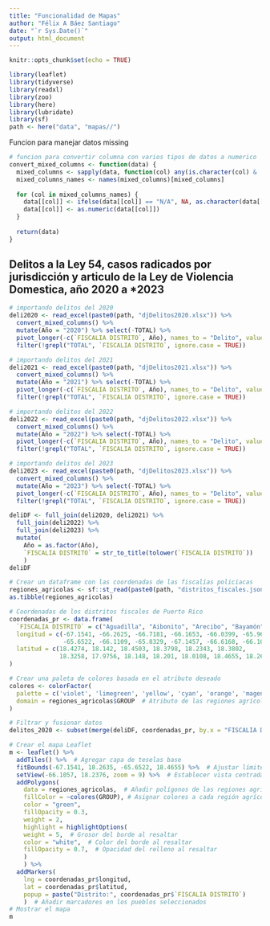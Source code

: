 ```yaml
---
title: "Funcionalidad de Mapas"
author: "Félix A Báez Santiago"
date: "`r Sys.Date()`"
output: html_document
---
```


```r
knitr::opts_chunk$set(echo = TRUE)
```

```r
library(leaflet)
library(tidyverse)
library(readxl)
library(zoo)
library(here)
library(lubridate)
library(sf)
path <- here("data", "mapas//")
```

Funcion para manejar datos missing
```r
# funcion para convertir columna con varios tipos de datos a numerico
convert_mixed_columns <- function(data) {
  mixed_columns <- sapply(data, function(col) any(is.character(col) & !is.na(as.numeric(col))))
  mixed_columns_names <- names(mixed_columns)[mixed_columns]
  
  for (col in mixed_columns_names) {
    data[[col]] <- ifelse(data[[col]] == "N/A", NA, as.character(data[[col]]))
    data[[col]] <- as.numeric(data[[col]])
  }
  
  return(data)
}
```

## Delitos a la Ley 54, casos radicados por jurisdicción y articulo de la Ley de Violencia Domestica, año 2020 a *2023
```r
# importando delitos del 2020
deli2020 <- read_excel(paste0(path, "djDelitos2020.xlsx")) %>% 
  convert_mixed_columns() %>%
  mutate(Año = "2020") %>% select(-TOTAL) %>%
  pivot_longer(-c(`FISCALIA DISTRITO`, Año), names_to = "Delito", values_to = "Casos") %>%
  filter(!grepl("TOTAL", `FISCALIA DISTRITO`, ignore.case = TRUE))

# importando delitos del 2021
deli2021 <- read_excel(paste0(path, "djDelitos2021.xlsx")) %>%
  convert_mixed_columns() %>%
  mutate(Año = "2021") %>% select(-TOTAL) %>% 
  pivot_longer(-c(`FISCALIA DISTRITO`, Año), names_to = "Delito", values_to = "Casos") %>%
  filter(!grepl("TOTAL", `FISCALIA DISTRITO`, ignore.case = TRUE))

# importando delitos del 2022
deli2022 <- read_excel(paste0(path, "djDelitos2022.xlsx")) %>%
  convert_mixed_columns() %>%
  mutate(Año = "2022") %>% select(-TOTAL) %>%
  pivot_longer(-c(`FISCALIA DISTRITO`, Año), names_to = "Delito", values_to = "Casos") %>%
  filter(!grepl("TOTAL", `FISCALIA DISTRITO`, ignore.case = TRUE))

# importando delitos del 2023
deli2023 <- read_excel(paste0(path, "djDelitos2023.xlsx")) %>%
  convert_mixed_columns() %>%
  mutate(Año = "2023") %>% select(-TOTAL) %>%
  pivot_longer(-c(`FISCALIA DISTRITO`, Año), names_to = "Delito", values_to = "Casos") %>%
  filter(!grepl("TOTAL", `FISCALIA DISTRITO`, ignore.case = TRUE))

deliDF <- full_join(deli2020, deli2021) %>% 
  full_join(deli2022) %>%
  full_join(deli2023) %>%
  mutate(
    Año = as.factor(Año),
    `FISCALIA DISTRITO` = str_to_title(tolower(`FISCALIA DISTRITO`))
    )
deliDF
```

```r
# Crear un dataframe con las coordenadas de las fiscalías policiacas
regiones_agricolas <- sf::st_read(paste0(path, "distritos_fiscales.json"))
as.tibble(regiones_agricolas)
```

```r
# Coordenadas de los distritos fiscales de Puerto Rico
coordenadas_pr <- data.frame(
  `FISCALIA DISTRITO` = c("Aguadilla", "Aibonito", "Arecibo", "Bayamón", "Caguas", "Carolina", "Fajardo", "Guayama", "Humacao", "Mayagüez", "Ponce", "San Juan", "Utuado"),
  longitud = c(-67.1541, -66.2625, -66.7181, -66.1653, -66.0399, -65.9665,
               -65.6522, -66.1109, -65.8329, -67.1457, -66.6168, -66.1057, -66.688),
  latitud = c(18.4274, 18.142, 18.4503, 18.3798, 18.2343, 18.3802,
              18.3258, 17.9756, 18.148, 18.201, 18.0108, 18.4655, 18.2635)
)

# Crear una paleta de colores basada en el atributo deseado
colores <- colorFactor(
  palette = c('violet', 'limegreen', 'yellow', 'cyan', 'orange', 'magenta', 'darkblue', 'brown', 'gold', 'sienna', 'maroon', 'purple'),  # Colores disponibles
  domain = regiones_agricolas$GROUP  # Atributo de las regiones agrícolas utilizado para generar la paleta de colores
)

# Filtrar y fusionar datos
delitos_2020 <- subset(merge(deliDF, coordenadas_pr, by.x = "FISCALIA DISTRITO", by.y = "FISCALIA.DISTRITO"), Año == 2020 & Delito == "Art2.8")

# Crear el mapa Leaflet
m <- leaflet() %>% 
  addTiles() %>%  # Agregar capa de teselas base
  fitBounds(-67.1541, 18.2635, -65.6522, 18.4655) %>%  # Ajustar límites del mapa
  setView(-66.1057, 18.2376, zoom = 9) %>%  # Establecer vista centrada en Puerto Rico
  addPolygons(
    data = regiones_agricolas,  # Añadir polígonos de las regiones agrícolas
    fillColor = ~colores(GROUP), # Asignar colores a cada región agrícola basados en el atributo STATE
    color = "green",
    fillOpacity = 0.3,
    weight = 2,
    highlight = highlightOptions(
    weight = 5,  # Grosor del borde al resaltar
    color = "white",  # Color del borde al resaltar
    fillOpacity = 0.7,  # Opacidad del relleno al resaltar
    )
    ) %>%
  addMarkers(
    lng = coordenadas_pr$longitud, 
    lat = coordenadas_pr$latitud,
    popup = paste("Distrito:", coordenadas_pr$`FISCALIA DISTRITO`)
    )  # Añadir marcadores en los pueblos seleccionados
# Mostrar el mapa
m
```





